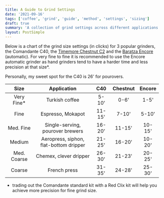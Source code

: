 ```yaml
---
title: A Guide to Grind Settings
date: '2021-09-16'
tags: ['coffee', 'grind', 'guide', 'method', 'settings', 'sizing']
draft: true
summary: 'A collection of grind settings across different applications.'
layout: PostSimple
---
```


Below is a chart of the grind size settings (in clicks) for 3 popular grinders, the Comandante C40, the [Timemore Chestnut C2](https://amzn.to/3HfHAo1) and the [Baratza Encore](https://amzn.to/3EsCFhz) (automatic). For very fine to fine it is recommended to use the Encore automatic grinder as hand grinders tend to have a harder time and less precision at that size\*.

Personally, my sweet spot for the C40 is 26' for pourovers.

|    Size     |              Application               |  C40   | Chestnut | Encore |
| :---------: | :------------------------------------: | :----: | :------: | :----: |
| Very Fine\* |             Turkish coffee             | 5-10'  |   0-6'   |  1-5'  |
|    Fine     |           Espresso, Mokapot            | 11-15' |  7-10'   | 5-10'  |
|  Med. Fine  |    Single-serving, pourover brewers    | 16-20' |  11-15'  | 10-15' |
|   Medium    | Aeropress, siphon, flat-bottom dripper | 21-25' |  16-20'  | 10-20' |
| Med. Coarse |         Chemex, clever dripper         | 26-30' |  21-23'  | 20-25' |
|   Coarse    |              French press              | 31-35' |  24-28'  | 25-30' |

- trading out the Comandante standard kit with a Red Clix kit will help you achieve more precision for fine grind size.
